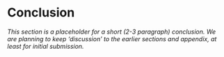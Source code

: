 # Conclusion

_This section is a placeholder for a short (2-3 paragraph) conclusion. We are planning to keep 'discussion' to the earlier sections and appendix, at least for initial submission._

